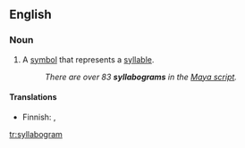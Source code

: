 ==English==

===Noun===
{{en-noun}}

# A [[symbol]] that represents a [[syllable]].
#:''There are over 83 '''syllabograms''' in the [[w:Maya script|Maya script]].''

====Translations====
{{trans-top|symbol}}
* Finnish: {{t-|fi|tavumerkki}}, {{t|fi|syllabogrammi}}
{{trans-mid}}
{{trans-bottom}}

[[tr:syllabogram]]